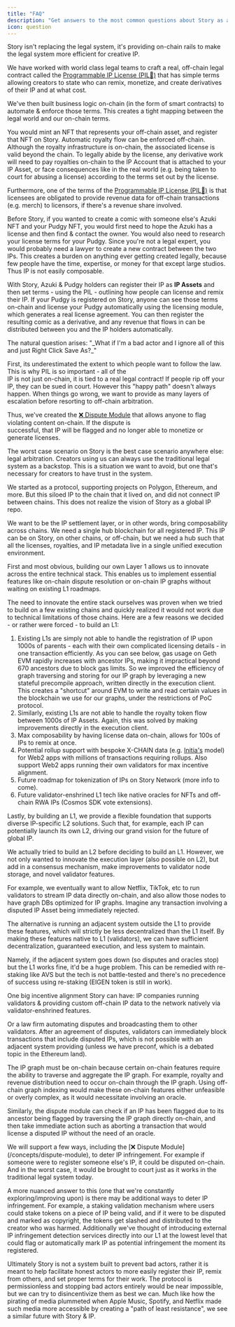 ```yaml
---
title: "FAQ"
description: "Get answers to the most common questions about Story as a whole."
icon: question
---
```


<Accordion title="Is on-chain IP real?">
Story isn't replacing the legal system, it's providing on-chain rails to make the legal system more efficient for creative IP.

We have worked with world class legal teams to craft a real, off-chain legal contract called the [Programmable IP License (PIL💊)](/concepts/programmable-ip-license) that has simple terms allowing creators to state who can remix, monetize, and create derivatives of their IP and at what cost.

We've then built business logic on-chain (in the form of smart contracts) to automate & enforce those terms. This creates a tight mapping between the legal world and our on-chain terms.

</Accordion>

<Accordion title="My asset is off-chain. How do I register it as IP on Story?">
  You would mint an NFT that represents your off-chain asset, and register that
  NFT on Story.
</Accordion>

<Accordion title="I am selling an off-chain asset (eg. merch). How do I make sure that automatic royalty flow is enforced?">
Automatic royalty flow can be enforced off-chain. Although the royalty infrastructure is on-chain, the associated license is valid beyond the chain. To legally abide by the license, any derivative work will need to pay royalties on-chain to the IP Account that is attached to your IP Asset, or face consequences like in the real world (e.g. being taken to court for abusing a license) according to the terms set out by the license.

Furthermore, one of the terms of the [Programmable IP License (PIL💊)](/concepts/programmable-ip-license) is that licensees are obligated to provide revenue data for off-chain transactions (e.g. merch) to licensors, if there's a revenue share involved.

</Accordion>

<Accordion title="What is a simple example?">
Before Story, if you wanted to create a comic with someone else's Azuki NFT and your Pudgy NFT, you would first need to hope the Azuki has a license and then find & contact the owner. You would also need to research your license terms for your Pudgy. Since you're not a legal expert, you would probably need a lawyer to create a new contract between the two IPs. This creates a burden on anything ever getting created legally, because few people have the time, expertise, or money for that except large studios. Thus IP is not easily composable.

With Story, Azuki & Pudgy holders can register their IP as **IP Assets** and then set terms - using the PIL - outlining how people can license and remix their IP. If your Pudgy is registered on Story, anyone can see those terms on-chain and license your Pudgy automatically using the licensing module, which generates a real license agreement. You can then register the resulting comic as a derivative, and any revenue that flows in can be distributed between you and the IP holders automatically.

</Accordion>

<Accordion title="What are the challenges?">
The natural question arises: "_What if I'm a bad actor and I ignore all of this and just Right Click Save As?_"

First, its underestimated the extent to which people want to follow the law. This is why PIL is so important - all of the\
IP is not just on-chain, it is tied to a real legal contract! If people rip off your IP, they can be sued in court. However this "happy path" doesn't always happen. When things go wrong, we want to provide as many layers of escalation before resorting to off-chain arbitration.

Thus, we've created the [❌ Dispute Module](/concepts/dispute-module) that allows anyone to flag violating content on-chain. If the dispute is\
successful, that IP will be flagged and no longer able to monetize or generate licenses.

The worst case scenario on Story is the best case scenario anywhere else: legal arbitration. Creators using us can always use the traditional legal system as a backstop. This is a situation we want to avoid, but one that's necessary for creators to have trust in the system.

</Accordion>

<Accordion title="Why not be a protocol on every existing chain?">
We started as a protocol, supporting projects on Polygon, Ethereum, and more. But this siloed IP to the chain that it lived on, and did not connect IP between chains. This does not realize the vision of Story as a global IP repo.

We want to be the IP settlement layer, or in other words, bring composability across chains. We need a single hub blockchain for all registered IP. This IP can be on Story, on other chains, or off-chain, but we need a hub such that all the licenses, royalties, and IP metadata live in a single unified execution environment.

</Accordion>

<Accordion title="Okay, so you need a singular blockchain. Why not use an existing blockchain?">
First and most obvious, building our own Layer 1 allows us to innovate across the entire technical stack. This enables us to implement essential features like on-chain dispute resolution or on-chain IP graphs without waiting on existing L1 roadmaps.

The need to innovate the entire stack ourselves was proven when we tried to build on a few existing chains and quickly realized it would not work due to technical limitations of those chains. Here are a few reasons we decided - or rather were forced - to build an L1:

1. Existing L1s are simply not able to handle the registration of IP upon 1000s of parents - each with their own complicated licensing details - in one transaction efficiently. As you can see below, gas usage on Geth EVM rapidly increases with ancestor IPs, making it impractical beyond 670 ancestors due to block gas limits. So we improved the efficiency of graph traversing and storing for our IP graph by leveraging a new stateful precompile approach, written directly in the execution client. This creates a "shortcut" around EVM to write and read certain values in the blockchain we use for our graphs, under the restrictions of PoC protocol.
2. Similarly, existing L1s are not able to handle the royalty token flow between 1000s of IP Assets. Again, this was solved by making improvements directly in the execution client.
3. Max composability by having license data on-chain, allows for 100s of IPs to remix at once.
4. Potential rollup support with bespoke X-CHAIN data (e.g. [Initia's](https://initia.xyz/) model) for Web2 apps with millions of transactions requiring rollups. Also support Web2 apps running their own validators for max incentive alignment.
5. Future roadmap for tokenization of IPs on Story Network (more info to come).
6. Future validator-enshrined L1 tech like native oracles for NFTs and off-chain RWA IPs (Cosmos SDK vote extensions).

Lastly, by building an L1, we provide a flexible foundation that supports diverse IP-specific L2 solutions. Such that, for example, each IP can potentially launch its own L2, driving our grand vision for the future of global IP.

</Accordion>

<Accordion title="Why not just settle for an L2?">
We actually tried to build an L2 before deciding to build an L1. However, we not only wanted to innovate the execution layer (also possible on L2), but add in a consensus mechanism, make improvements to validator node storage, and novel validator features.

For example, we eventually want to allow Netflix, TikTok, etc to run validators to stream IP data directly on-chain, and also allow those nodes to have graph DBs optimized for IP graphs. Imagine any transaction involving a disputed IP Asset being immediately rejected.

</Accordion>

<Accordion title="Why is Story making improvements at the validator level?">
The alternative is running an adjacent system outside the L1 to provide these features, which will strictly be less decentralized than the L1 itself. By making these features native to L1 (validators), we can have sufficient decentralization, guaranteed execution, and less system to maintain.

Namely, if the adjacent system goes down (so disputes and oracles stop) but the L1 works fine, it'd be a huge problem. This can be remedied with re-staking like AVS but the tech is not battle-tested and there's no precedence of success using re-staking (EIGEN token is still in work).

One big incentive alignment Story can have: IP companies running validators & providing custom off-chain IP data to the network natively via validator-enshrined features.

Or a law firm automating disputes and broadcasting them to other validators. After an agreement of disputes, validators can immediately block transactions that include disputed IPs, which is not possible with an adjacent system providing (unless we have preconf, which is a debated topic in the Ethereum land).

</Accordion>

<Accordion title="You mentioned needing an L1 to improve the efficiency of an IP graph. Why not build an L2 with off-chain graph indexing?">
The IP graph must be on-chain because certain on-chain features require the ability to traverse and aggregate the IP graph. For example, royalty and revenue distribution need to occur on-chain through the IP graph. Using off-chain graph indexing would make these on-chain features either unfeasible or overly complex, as it would necessitate involving an oracle.

Similarly, the dispute module can check if an IP has been flagged due to its ancestor being flagged by traversing the IP graph directly on-chain, and then take immediate action such as aborting a transaction that would license a disputed IP without the need of an oracle.

</Accordion>

<Accordion title="How will Story prevent users from registering off-chain IP that isn't theirs?">
We will support a few ways, including the [❌ Dispute Module](/concepts/dispute-module), to deter IP infringement. For example if someone were to register someone else's IP, it could be disputed on-chain. And in the worst case, it would be brought to court just as it works in the traditional legal system today.

A more nuanced answer to this (one that we're constantly exploring/improving upon) is there may be additional ways to deter IP infringement. For example, a staking validation mechanism where users could stake tokens on a piece of IP being valid, and if it were to be disputed and marked as copyright, the tokens get slashed and distributed to the creator who was harmed. Additionally we've thought of introducing external IP infringement detection services directly into our L1 at the lowest level that could flag or automatically mark IP as potential infringement the moment its registered.

Ultimately Story is not a system built to prevent bad actors, rather it is meant to help facilitate honest actors to more easily register their IP, remix from others, and set proper terms for their work. The protocol is permissionless and stopping bad actors entirely would be near impossible, but we can try to disincentivize them as best we can. Much like how the pirating of media plummeted when Apple Music, Spotify, and Netflix made such media more accessible by creating a "path of least resistance", we see a similar future with Story & IP.

</Accordion>
